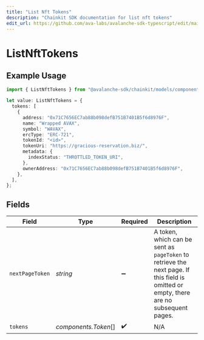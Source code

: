 ```yaml
---
title: "List Nft Tokens"
description: "Chainkit SDK documentation for list nft tokens"
edit_url: https://github.com/ava-labs/avalanche-sdk-typescript/edit/main/chainkit/docs/models/components/listnfttokens.md
---
```


# ListNftTokens

## Example Usage

```typescript
import { ListNftTokens } from "@avalanche-sdk/chainkit/models/components";

let value: ListNftTokens = {
  tokens: [
    {
      address: "0x71C7656EC7ab88b098defB751B7401B5f6d8976F",
      name: "Wrapped AVAX",
      symbol: "WAVAX",
      ercType: "ERC-721",
      tokenId: "<id>",
      tokenUri: "https://gracious-reservation.biz/",
      metadata: {
        indexStatus: "THROTTLED_TOKEN_URI",
      },
      ownerAddress: "0x71C7656EC7ab88b098defB751B7401B5f6d8976F",
    },
  ],
};
```

## Fields

| Field                                                                                                                                  | Type                                                                                                                                   | Required                                                                                                                               | Description                                                                                                                            |
| -------------------------------------------------------------------------------------------------------------------------------------- | -------------------------------------------------------------------------------------------------------------------------------------- | -------------------------------------------------------------------------------------------------------------------------------------- | -------------------------------------------------------------------------------------------------------------------------------------- |
| `nextPageToken`                                                                                                                        | *string*                                                                                                                               | :heavy_minus_sign:                                                                                                                     | A token, which can be sent as `pageToken` to retrieve the next page. If this field is omitted or empty, there are no subsequent pages. |
| `tokens`                                                                                                                               | *components.Token*[]                                                                                                                   | :heavy_check_mark:                                                                                                                     | N/A                                                                                                                                    |